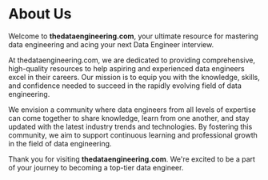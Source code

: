 # About Us

Welcome to **thedataengineering.com**, your ultimate resource for mastering data engineering and acing your next Data Engineer interview.

At thedataengineering.com, we are dedicated to providing comprehensive, high-quality resources to help aspiring and experienced data engineers excel in their careers. Our mission is to equip you with the knowledge, skills, and confidence needed to succeed in the rapidly evolving field of data engineering.

We envision a community where data engineers from all levels of expertise can come together to share knowledge, learn from one another, and stay updated with the latest industry trends and technologies. By fostering this community, we aim to support continuous learning and professional growth in the field of data engineering.

Thank you for visiting **thedataengineering.com**. We're excited to be a part of your journey to becoming a top-tier data engineer.
